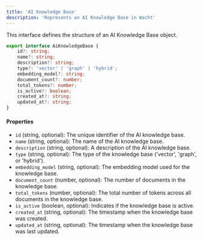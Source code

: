 ```yaml
---
title: 'AI Knowledge Base'
description: 'Represents an AI Knowledge Base in Wacht'
---
```


This interface defines the structure of an AI Knowledge Base object.

```typescript
export interface AiKnowledgeBase {
    id?: string;
    name?: string;
    description?: string;
    type?: 'vector' | 'graph' | 'hybrid';
    embedding_model?: string;
    document_count?: number;
    total_tokens?: number;
    is_active?: boolean;
    created_at?: string;
    updated_at?: string;
}
```

#### Properties

- `id` (string, optional): The unique identifier of the AI knowledge base.
- `name` (string, optional): The name of the AI knowledge base.
- `description` (string, optional): A description of the AI knowledge base.
- `type` (string, optional): The type of the knowledge base ('vector', 'graph', or 'hybrid').
- `embedding_model` (string, optional): The embedding model used for the knowledge base.
- `document_count` (number, optional): The number of documents in the knowledge base.
- `total_tokens` (number, optional): The total number of tokens across all documents in the knowledge base.
- `is_active` (boolean, optional): Indicates if the knowledge base is active.
- `created_at` (string, optional): The timestamp when the knowledge base was created.
- `updated_at` (string, optional): The timestamp when the knowledge base was last updated.
